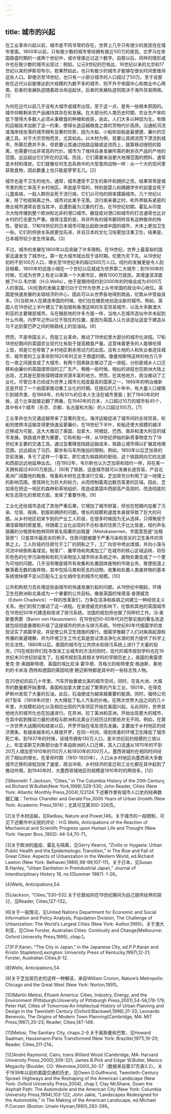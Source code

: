 ```yaml
---
---
---
```

title: 城市的兴起
---




在工业革命兴起以前，城市是不同寻常的存在。世界上几乎只有很少的居民住在城市里面。1800年以前，只有极少数的城市曾经拥有接近100万的居民。古罗马在帝国鼎盛时期的一或两个世纪中，或许曾接近过这个数字。自那以后，同样的情形或许也在极少数的城市出现过：例如，公元9世纪的巴格达、16世纪以来的北京和17世纪以来的伊斯坦布尔。若果然如此，也只有极少的城市才能够在很长时间里维持这些人口。即便迟至18世纪，也只有一小部分城市的人口超过了50万。至于说那些在近代以前能够达到大规模的为数不多的城市，则不外乎帝国中心和商业中心两类，前者的发展轨迹随着政治命运起伏，后者的发展轨迹则取决于海外贸易网络。[1]

为何在近代以前几乎没有大城市或城市出现，至于这一点，是有一些根本原因的。城市仰赖剩余农产品维持其存在和发展。在大部分的人类历史时期，农业生产率的低下使得大多数人必须从事粮食的种植和收获，由此，人们大多以种田为生。有限的运输技术加剧了这一约束，使得长途运输粮食之类的货物代价高昂。沿通航河流或海岸线坐落的城市拥有显著的优势，因为大船、小船和驳船是最便捷、廉价的交通工具。对于大宗货物而言，尤其如此。以木材为例，若要让其顺流而下漂流到城市，所需花费并不多，但若要让其通过陆路运输或逆流而上，就算移动很短的距离，也需要付出非常高的代价。城市为了维持自身发展所需的剩余农产品的产地的范围，远远超出它们所在的区域。而且，它们需要来自更大地理范围的燃料，通常是木材和煤炭。它们就像任何生态系统中的大型食肉动物一样：从一个大的空间里获取食物，因此数量上也只能是寥寥无几。[2]

城市也是不卫生的地方。通常，城市遭受不卫生的条件和拥挤之苦。结果常常是城市里的死亡率高于乡村地区。早逝是平常的，特别是婴儿和蹒跚学步的幼童会死于儿童疾病，一般人群则会死于流行病，它们以可怕的频率蹂躏城市。几个世纪以来，除了检疫隔离之外，城市对此束手无策。流行病来袭之时，和外界联系紧密的商业城市通常会首当其冲，且遭到最为沉重的打击。在19世纪初期，霍乱从印度次大陆传播到整个欧洲和北非的港口城市。腺鼠疫对港口和城市的打击通常也比对乡村的打击更为严重。值得注意的是，并非所有的城市都同样具有这种致命的特性。譬如说，17和18世纪的日本城市可能比起欧洲或中国的城市，大体上更加卫生一些。它们的供排水系统更加先进，并且日本的文化习俗更加注重卫生。结果是，日本城市较少发生传染病。[3]

不过，城市的发展在1800年以后突破了许多限制。在19世纪，世界上最富裕的国家迅速发生了城市化。第一批大城市就出现于该时期。伦敦为天下先，从19世纪初的不到100万人口，增长至19世纪末的超过500万人口。纽约的发展更是令人刮目相看，1800年的这座小城在一个世纪以后就成为世界第二大城市；到1930年的时候，它成为世界上有史以来第一个大都市区，拥有1000万居民。其增速深深震撼了H.G.韦尔斯（H.G.Wells），他于是期待纽约到2000年的时候会成为4000万人的家园。[4]伦敦的发展主要归功于它作为世界上头号帝国的政治中心地位。英国是快速发展的全球经济的中心，因此可以从世界各地得到商品，伦敦从中受益良多。[5]当欧洲人在建造帝国的时候，他们也在殖民地创造出新的城市。例如，英国人在19世纪上半叶建立了新加坡和香港这样的东亚贸易城市，以及大多数澳大利亚的主要殖民城市。与在殖民地的许多方面一样，当地人在城市选址中并未起到什么作用。内罗毕之所以位于现在的位置，是因为英国人认为该选址适宜于建造从乌干达到蒙巴萨之间的铁路线上的加油站。[6]

然而，不是帝国主义，而是工业革命，推动了19世纪里大部分的城市化进程。17和18世纪期间的英国农业现代化有助于提高粮食产量。这意味着更多的人能够吃得上饭，但是它也导致了乡村地区剩余劳动力的出现。没有土地的人和失业者逃往城市，城市里的工业革命到1820年时正处于鼎盛时期。像曼彻斯特这样的地方几乎在一夜之间就变成了大城市，有两个因素联合推动了这一进程，分别是城乡人口迁移和由廉价的英国煤带动的工厂生产。稍晚一些时候，相似的进程也在欧洲大陆上出现，尤其是在那些探明煤炭资源丰富的地方。然而，在其他地方，政治推动了工业化。尽管日本已经成为世界上城市化程度最高的国家之一，1868年的明治维新还是开启了一个由国家推动重工业化的时期。在随后的几十年中，有大量人口被吸引到城市里。在1868年，约有10%的日本人生活在城市里面；到了1940年的时候，这个比率就接近翻了两番。在1940年的日本，人口超过10万的城市有45个，其中有4个城市（东京、京都、名古屋和大阪）的人口超过100万。[7]

工业革命也为交通运输带来了显著的变化。海洋运输促进了城市间的全球贸易，轮船则使跨洋运输变得更快速且更廉价。在19世纪下半叶，轮船还使大规模的越洋迁移成为可能，这大大推动了美国、加拿大、阿根廷、巴西、南非和澳大利亚的城市发展。铁路或许更为重要，它和轮船一样，从19世纪伊始的新奇事物变为了19世纪末主要的交通工具。通过显著降低陆路运输成本，铁路让城市得以扩展其地理范围，远远超出了马匹、脚步和马车所施加的限制。例如，1850年以后芝加哥的空前发展，多亏了这样一个事实，即它成为铁路网的枢纽，这个铁路网向它的北部和西部远远地延伸出去。（在1902年，韦尔斯也认为芝加哥和纽约一样，将在某一天拥有超过4000万居民。）[8]有了铁路，这座城市就可以发展长途贸易，产自北美洲广阔腹地的粮食、牲畜和木材在这里进行交易。芝加哥充分利用了这一地理上的影响范围，使其转化为巨大的权力，从而控制着周边数百英里的区域。因此，芝加哥在把这一地区的森林和草地组织、改造成美国中西部高产高效的、改造彻底的和生态简化的景观方面，发挥了重要作用。[9]

工业化还给城市造成了其他严重后果。它增加了城市财富，但也在短期内加重了污染、垃圾、疾病、肮脏和拥挤的问题。增长的规模和速度本身就导致了巨大的问题。从乡村地区初来乍到的产业工人阶级，在很多时候因为无从选择，只得聚居于潮湿昏暗的房屋里。伴随着工业化出现的不合标准的住房几乎比比皆是，纽约声名狼藉的分租房和柏林同样臭名昭著的出租屋（Mietskasernen，字面意思是“出租营房”）只是其中最恶劣的例子。住房问题被置于严重污染和恶劣的卫生条件的背景之上。工人阶级的住房位于工厂的阴影之下，工厂向空中喷出煤烟，并向小溪与河流中倾倒有毒煤泥。制革厂、屠宰场和肉类加工厂在城市的核心区域运转，将形形色色的化学污染物和有机污染物加入城市供水系统之中。废物处置变成了一个更为可怕的问题。几乎没有哪座城市有收集和处置固体废物的市政业务，致使街道上散落着无数的废弃物，其中包括马粪和死去的动物。收集和处置人类废弃物的基本系统很快便不足以匹配与工业化相伴生的城市化规模。[10]

公共机构努力去处理这些由城市的快速发展引起的问题。从19世纪中期起，环境卫生在欧洲和北美成为一个重要的公共目标。像是英国的埃德温·查德威克（Edwin Chadwick）一样的改革家们，力争在洁净和疾病之间建立一种经验主义关系，他们的努力推动了这一进程。在查德威克的影响下，伦敦和其他的英国城市在19世纪50年代建造和改进了排污系统。法国的规划师也做了同样的工作。冯·奥斯曼男爵（Baron von Haussmann）在19世纪50-60年代对巴黎实施的著名改造就包括彻底重建和升级了这座城市的供水与排污系统。19世纪80年代细菌学的发现证实了病菌学说，并促使公共卫生措施的推行。细菌学推翻了人们对疾病起源和传播的普遍理解，并为环境卫生工作尤其是尝试清洁净化水源的努力提供了科学上的合法性。1880年以后，美国的城市在公共供水和排污系统上进行了大量的投资。[11]在规划师们找寻改进工业城市的方法的同时，现代的城市规划学科也在19世纪末20世纪初诞生了。在城市规划及其相关学科的早期历史上，美国的弗雷德里克·劳·奥姆斯特德、英国的埃比尼泽·霍华德、苏格兰的帕特里克·格迪斯、奥地利的卡米洛·西特和德国的莱因哈德·鲍迈斯特都是其中的一些标志性人物。

在20世纪的前几十年里，汽车开始重塑北美的城市空间，同时，在各大洲，大城市的数量都开始激增。美国和加拿大建立起了繁荣的汽车工业。1901年，在得克萨斯州发现了大量的石油，此后，石油便成为越来越重要的能源。同时，福特公司的T型车（1908年问世）大大降低了私人汽车的价格。在两次世界大战之间的几十年里，大规模机动化以及相应出现的汽车郊区开始在美国兴起。与此同时，世界其他地方的城市化也在加速进行。在非洲、拉丁美洲和亚洲，开始出现更大的城市，在其中起到推动力量的进程与欧洲和北美业已经历过的那些并无不同。例如，在第一次世界大战期间和结束以后，开罗开始在埃及领先发展。主要由于乡村地区的经济萧条，有越来越多的人移居开罗，在同一时间，得到改善的环境卫生降低了城市死亡率。到1937年的时候，该城市拥有130万人口，是半世纪前的规模的三倍以上。布宜诺斯艾利斯部分由于来自欧洲的人口迁移，其人口迅速从1870年的不到20万人增加至1910年的150万人和1950年的300万人。墨西哥城约在相同时间经历了相似的增长。在革命时期（1910-1920年），人口从乡村地区向墨西哥大多数城市迁移的进程加快了速度，政治冲突、乡村经济的变迁和工业化都在其中起到了推动作用。到1940年时，大墨西哥城地区的规模是1910年时的两倍多。[12]

[1]Kenneth T.Jackson, “Cities,” in The Columbia History of the 20th Century, ed.Richard W.Bulliet(New York,1998),529-530; John Reader, Cities (New York: Atlantic Monthly Press,2004),122124.下述著作里有城市人口史的经典数据汇编：Tertius Chandler and Gerald Fox,3000 Years of Urban Growth (New York: Academic Press,1974)；尤其可见第300-326页。



[2]关于木材运输，见Radkau, Nature and Power,146。关于城市的一般限制，可见下述著作中尖锐的评论：H.G.Wells, Anticipations of the Reaction of Mechanical and Scientifc Progress upon Human Life and Thought (New York: Harper Bros.,1902): 44-54,70-71。



[3]关于欧洲的瘟疫、霍乱与隔离，见Gerry Kearns, “Zivilis or Hygaeia: Urban Public Health and the Epidemiologic Transition,” in The Rise and Fall of Great Cities: Aspects of Urbanization in the Western World, ed.Richard Lawton (New York: Belhaven,1989),98-99,107-111。关于日本，见Susan B.Hanley, “Urban Sanitation in Preindustrial Japan,” Journal of Interdisciplinary History 18, no.1(Summer 1987): 1-26。



[4]Wells, Anticipations,54.



[5]Jackson, “Cities,”530-532.关于伦敦如何在19世纪期间为自己提供给养的探讨，见Reader, Cities,127-132。



[6]关于一般情况，见United Nations Department for Economic and Social Information and Policy Analysis, Population Division, The Challenge of Urbanization: The World’s Largest Cities (New York: Author,1995)。关于澳大利亚，见Clive Forster, Australian Cities: Continuity and Change(Melbourne: Oxford University Press,1995), chap.1。



[7]P.P.Karan, “The City in Japan,” in the Japanese City, ed.P.P.Karan and Kristin Stapleton(Lexington: University Press of Kentucky,1997),12-21; Forster, Australian Cities,6-12.



[8]Wells, Anticipations,54.



[9]关于芝加哥历史的这样一种解读，来自William Cronon, Nature’s Metropolis: Chicago and the Great West (New York: Norton,1991)。



[10]Martin Melosi, Efluent America: Cities, Industry, Energy, and the Environment (Pittsburgh:University of Pittsburgh Press,2001),54-56,178-179; Peter Hall, Cities of Tomorrow:An Intellectual History of Urban Planning and Design in the Twentieth Century (Oxford:Blackwell,1996),31-33; Leonardo Benevolo, The Origins of Modern Town Planning(Cambridge, MA: MIT Press,1967),20-23; Reader, Cities,147-148.



[11]Melosi, The Sanitary City, chaps.2-9.关于奥斯曼和巴黎，见Howard Saalman, Haussmann:Paris Transformed (New York: Braziller,1971),19-20; Reader, Cities,211-214。



[12]André Raymond, Cairo, trans.Willard Wood (Cambridge, MA: Harvard University Press,2000),309-321; James B.Pick and Edgar W.Butler, Mexico Megacity (Boulder, CO: Westview,2000),30-37（数据来自第37页表3.2）。关于1939年以前的美国交通的历史，见Owen D.Gutfreund, Twentieth-Century Sprawl: Highways and the Reshaping of the American Landscape (New York: Oxford University Press,2004), chap.1; Clay McShane, Down the Asphalt Path: The Automobile and the American City (New York: Columbia University Press,1994),103-122; John Jakle, “Landscapes Redesigned for the Automobile,” in The Making of the American Landscape, ed.Michael P.Conzen (Boston: Unwin Hyman,1990),293-299。
